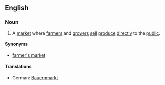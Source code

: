 ==English==

===Noun===
{{wikipedia}}
{{en-noun|head=greenmarket}}

# A [[market#Noun|market]] where [[farmer]]s and [[grower]]s [[sell#Verb|sell]] [[produce#Noun|produce]] [[directly]] to the [[public#Noun|public]].

====Synonyms====
* [[farmer's market]]

====Translations====
{{trans-top|market}}
* German: [[Bauernmarkt]]
{{trans-mid}}
{{trans-bottom}}